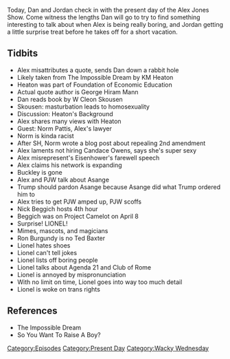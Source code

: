 {{DEFAULTSORT:
    #_EPISODE_0284:April 12, 2019
}}{{Episode
    | title           = April 12, 2019
    | caption         = Listen to this episode on [https://knowledgefight.libsyn.com/knowledge-fight-april-12-2019 Libsyn] [https://open.spotify.com/episode/5rKNw04iresKGVxBigt4KM Spotify], Read the [[Transcript/284: April 12, 2019|Unofficial Transcript]]
    | episodeNumber   = 284
    | length          = 02:00:11
    | airDate         = April 15, 2019
    | coverageDate    = April 12, 2019
    | episodeType     = [[:Category:Present Day|Present Day]], [[:Category:Wacky Wednesday|Wacky Wednesday]]
    | appearance      = [[KM Heaton]], [[Mark Skousen]], [[Joel Skousen]], [[W Cleon Skousen]], [[George Hiram Mann]], [[Norm Pattis]], [[Candace Owens]], [[Dwight D Eisenhower]], [[Buckley Hamman]], [[Paul Joseph Watson]], [[Julian Assange]], [[Nick Beggich]], [[Lionel]]
    | previousEpisode = [[283: January 4-6, 2013]]
    | nextEpisode     = [[285: Lil' Taste of Poland]]
}}

{{Stub}}

Today, Dan and Jordan check in with the present day of the Alex Jones Show. Come witness the lengths Dan will go to try to find something interesting to talk about when Alex is being really boring, and Jordan getting a little surprise treat before he takes off for a short vacation.

==Tidbits==

*Alex misattributes a quote, sends Dan down a rabbit hole
*Likely taken from The Impossible Dream by KM Heaton
*Heaton was part of Foundation of Economic Education
*Actual quote author is George Hiram Mann
*Dan reads book by W Cleon Skousen
*Skousen: masturbation leads to homosexuality
*Discussion: Heaton's Background
*Alex shares many views with Heaton
*Guest: Norm Pattis, Alex's lawyer
*Norm is kinda racist
*After SH, Norm wrote a blog post about repealing 2nd amendment
*Alex laments not hiring Candace Owens, says she's super sexy
*Alex misrepresent's Eisenhower's farewell speech
*Alex claims his network is expanding
*Buckley is gone
*Alex and PJW talk about Asange
*Trump should pardon Asange because Asange did what Trump ordered him to
*Alex tries to get PJW amped up, PJW scoffs
*Nick Beggich hosts 4th hour
*Beggich was on Project Camelot on April 8
*Surprise! LIONEL!
*Mimes, mascots, and magicians
*Ron Burgundy is no Ted Baxter
*Lionel hates shoes
*Lionel can't tell jokes
*Lionel lists off boring people
*Lionel talks about Agenda 21 and Club of Rome
*Lionel is annoyed by mispronunciation
*With no limit on time, Lionel goes into way too much detail
*Lionel is woke on trans rights

==References==

*The Impossible Dream
*So You Want To Raise A Boy?

[[Category:Episodes]]
[[Category:Present Day]]
[[Category:Wacky Wednesday]]
